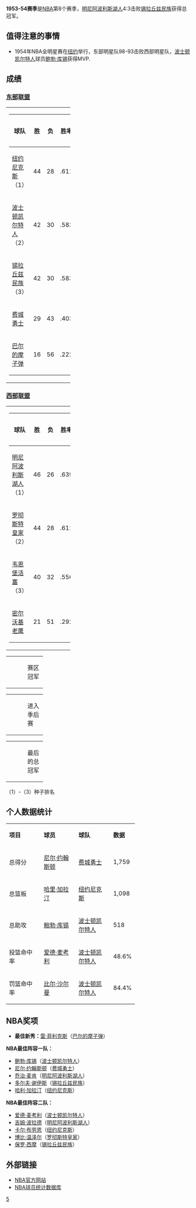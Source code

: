 {{primarysources|time=2016-04-28T09:37:26+xxx00:00}}
{{unreferenced|time=2016-04-28T09:37:26+00:00}}
{{noteTA|G1=NBA}}
'''1953-54赛季'''是[[NBA|NBA]]第8个赛季，[[明尼阿波利斯湖人|明尼阿波利斯湖人]]4:3击败[[锡拉丘兹民族|锡拉丘兹民族]]获得总冠军。

== 值得注意的事情 ==
*1954年NBA全明星赛在[[纽约|纽约]]举行，东部明星队98-93击败西部明星队，[[波士顿凯尔特人|波士顿凯尔特人]]球员[[鲍勃·库锡|鲍勃·库锡]]获得MVP.

== 成绩 ==

=== [[東部聯盟_(NBA)|东部联盟]] ===

{|width=70%
|-
|width=50%|
{|class=wikitable 
|-
!width=55%|球队
!width=8%|胜
!width=8%|负
!width=15%|胜率
!width=14%|落后
|-style="background:#FFFFF0"
|[[纽约尼克斯|纽约尼克斯]]（1）||44||28||.611||align=center|-
|-style="background:#f0f8ff"
|[[波士顿凯尔特人|波士顿凯尔特人]]（2）||42||30||.583||align=center|2
|-
|[[锡拉丘兹民族|锡拉丘兹民族]]（3）||42||30||.583||align=center|2
|-
|[[费城勇士|费城勇士]]||29||43||.403||align=center|15
|-
|[[巴尔的摩子弹|巴尔的摩子弹]]||16||56||.222||align=center|28
|}
|}

=== [[西部聯盟_(NBA)|西部联盟]] ===

{|width=70%
|-
|width=50%|
{|class=wikitable 
|-
!width=55%|球队
!width=8%|胜
!width=8%|负
!width=15%|胜率
!width=14%|落后
|-style="background:#fffff0"
|bgcolor=#FFFF99|[[明尼阿波利斯湖人|明尼阿波利斯湖人]]（1）||46||26||.639||align=center|-
|-style="background:#f0f8ff"
|[[罗彻斯特皇家|罗彻斯特皇家]]（2）||44||28||.611||align=center|2
|-
|[[韦恩堡活塞|韦恩堡活塞]]（3）||40||32||.556||align=center|6
|-
|[[亚特兰大老鹰|密尔沃基老鹰]]||21||51||.292||align=center|25
|}
|}

{|border=0 width=20%
|-
|width=50% bgcolor=#fffff0|
|width=50%|赛区冠军
|}
{|border=0 width=20%
|-
|width=50% bgcolor=#f0f8ff|
|width=50%|进入季后赛
|}
{|border=0 width=20%
|-
|width=50% bgcolor=#FFFF99|
|width=50%|最后的总冠军
|}
（1）-（3）种子排名

== 个人数据统计 ==

{|class=wikitable width=70%
|-align=center
|width=30%|'''项目'''||width=30%|'''球员'''||width=30%|'''球队'''||width=10%|'''数据'''
|-align=center style="background:#f0f8ff"
|总得分||[[尼尔·约翰斯顿|尼尔·约翰斯顿]]||[[费城勇士|费城勇士]]||1,759
|-align=center
|总篮板||[[哈里·加拉汀|哈里·加拉汀]]||[[纽约尼克斯|纽约尼克斯]]||1,098
|-align=center style="background:#f0f8ff"
|总助攻||[[鲍勃·库锡|鲍勃·库锡]]||[[波士顿凯尔特人|波士顿凯尔特人]]||518
|-align=center
|投篮命中率||[[爱德·麦考利|爱德·麦考利]]||[[波士顿凯尔特人|波士顿凯尔特人]]||48.6%
|-align=center style="background:#f0f8ff"
|罚篮命中率||[[比尔·沙尔曼|比尔·沙尔曼]]||[[波士顿凯尔特人|波士顿凯尔特人]]||84.4%
|}

== NBA奖项 ==

*'''最佳新秀：'''[[雷·菲利克斯|雷·菲利克斯]]（[[巴尔的摩子弹|巴尔的摩子弹]]）

'''NBA最佳阵容一队：'''
*[[鲍勃·库锡|鲍勃·库锡]]（[[波士顿凯尔特人|波士顿凯尔特人]]）
*[[尼尔·约翰斯顿|尼尔·约翰斯顿]]（[[费城勇士|费城勇士]]）
*[[乔治·麦肯|乔治·麦肯]]（[[明尼阿波利斯湖人|明尼阿波利斯湖人]]）
*[[多尔夫·谢伊斯|多尔夫·谢伊斯]]（[[锡拉丘兹民族|锡拉丘兹民族]]）
*[[哈利·加拉汀|哈利·加拉汀]]（[[纽约尼克斯|纽约尼克斯]]）

'''NBA最佳阵容二队：'''
*[[爱德·麦考利|爱德·麦考利]]（[[波士顿凯尔特人|波士顿凯尔特人]]）
*[[吉姆·波拉德|吉姆·波拉德]]（[[明尼阿波利斯湖人|明尼阿波利斯湖人]]）
*[[卡尔·布劳恩|卡尔·布劳恩]]（[[纽约尼克斯|纽约尼克斯]]）
*[[博比·温泽尔|博比·温泽尔]]（[[罗彻斯特皇家|罗彻斯特皇家]]）
*[[保罗·西摩|保罗·西摩]]（[[锡拉丘兹民族|锡拉丘兹民族]]）

== 外部链接 ==

*[http://www.nba.com NBA官方网站]{{Wayback|url=http://www.nba.com/ |date=20100128104238 }}
*[https://web.archive.org/web/20150205103359/http://www.btgraphix.com/nba/ NBA球员统计数据库]

{{start box}}
{{succession box |[[1952-53_NBA赛季|1952-53 NBA赛季]] |[[1954-55_NBA赛季|1954-55 NBA赛季]] |[[NBA赛季列表|NBA赛季]] |'''1953-54'''| 
}}
{{end box}}
{{NBA season|1954}}
{{NBA}}

[[Category:NBA赛季|5]]